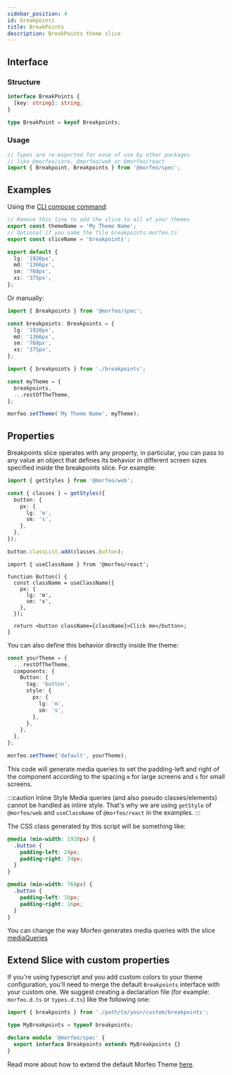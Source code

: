 ```yaml
---
sidebar_position: 4
id: breakpoints
title: BreakPoints
description: BreakPoints theme slice
---
```


## Interface

### Structure

```typescript
interface BreakPoints {
  [key: string]: string;
}

type BreakPoint = keyof Breakpoints;
```

### Usage

```typescript
// Types are re-exported for ease of use by other packages
// like @morfeo/core, @morfeo/web or @morfeo/react
import { Breakpoint, Breakpoints } from '@morfeo/spec';
```

## Examples

Using the [CLI compose command](../Features/CLI/compose.mdx):

```typescript title="breakpoints.morfeo.ts"
// Remove this line to add the slice to all of your themes
export const themeName = 'My Theme Name';
// Optional if you name the file breakpoints.morfeo.ts
export const sliceName = 'breakpoints';

export default {
  lg: '1920px',
  md: '1366px',
  sm: '768px',
  xs: '375px',
};
```

Or manually:

```typescript title="breakpoints.ts"
import { Breakpoints } from '@morfeo/spec';

const breakpoints: Breakpoints = {
  lg: '1920px',
  md: '1366px',
  sm: '768px',
  xs: '375px',
};
```

```typescript title="theme.ts"
import { breakpoints } from './breakpoints';

const myTheme = {
  breakpoints,
  ...restOfTheTheme,
};

morfeo.setTheme('My Theme Name', myTheme);
```

## Properties

Breakpoints slice operates with any property, in particular, you can pass to any value an object that defines its behavior in different screen sizes specified inside the breakpoints slice. For example:

```typescript title="With @morfeo/web"
import { getStyles } from '@morfeo/web';

const { classes } = getStyles({
  button: {
    px: {
      lg: 'm',
      sm: 's',
    },
  },
});

button.classList.add(classes.button);
```

```tsx title="With @morfeo/react"
import { useClassName } from '@morfeo/react';

function Button() {
  const className = useClassName({
    px: {
      lg: 'm',
      sm: 's',
    },
  });

  return <button className={className}>Click me</button>;
}
```

You can also define this behavior directly inside the theme:

```typescript
const yourTheme = {
  ...restOfTheTheme,
  components: {
    Button: {
      tag: 'button',
      style: {
        px: {
          lg: 'm',
          sm: 's',
        },
      },
    },
  },
};

morfeo.setTheme('default', yourTheme);
```

This code will generate media queries to set the padding-left and right of the component according to the spacing `m` for large screens and
`s` for small screens.

:::caution Inline Style
Media queries (and also pseudo classes/elements) cannot be handled as inline style. That's why we are using `getStyle` of `@morfeo/web`
and `useClassName` of `@morfeo/react` in the examples.
:::

The CSS class generated by this script will be something like:

```css
@media (min-width: 1920px) {
  .button {
    padding-left: 24px;
    padding-right: 24px;
  }
}

@media (min-width: 768px) {
  .button {
    padding-left: 16px;
    padding-right: 16px;
  }
}
```

You can change the way Morfeo generates media queries with the slice [mediaQueries](./mediaQueries.mdx)

## Extend Slice with custom properties

If you're using typescript and you add custom colors to your theme configuration, you'll need to merge
the default `Breakpoints` interface with your custom one.
We suggest creating a declaration file (for example: `morfeo.d.ts` or `types.d.ts`) like the following one:

```typescript
import { breakpoints } from './path/to/your/custom/breakpoints';

type MyBreakpoints = typeof breakpoints;

declare module '@morfeo/spec' {
  export interface Breakpoints extends MyBreakpoints {}
}
```

Read more about how to extend the default Morfeo Theme [here](../Features/extendible.mdx).
